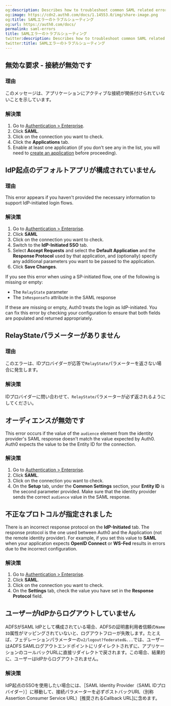 ```yaml
---
og:description: Describes how to troubleshoot common SAML related errors.
og:image: https://cdn2.auth0.com/docs/1.14553.0/img/share-image.png
og:title: SAMLエラーのトラブルシューティング
og:url: https://auth0.com/docs/
permalink: saml-errors
title: SAMLエラーのトラブルシューティング
twitter:description: Describes how to troubleshoot common SAML related errors.
twitter:title: SAMLエラーのトラブルシューティング
---
```


## 無効な要求 - 接続が無効です

### 理由

このメッセージは、アプリケーションにアクティブな接続が関係付けられていないことを示しています。

### 解決策

1. Go to [Authentication > Enterprise](https://manage.auth0.com/#/connections/enterprise).
2. Click **SAML**.
3. Click on the connection you want to check.
4. Click the **Applications** tab.
5. Enable at least one application (if you don't see any in the list, you will need to [create an application](/docs/get-started/applications) before proceeding).

## IdP起点のデフォルトアプリが構成されていません

### 理由

This error appears if you haven't provided the necessary information to support <Tooltip tip="Identity Provider (IdP): Service that stores and manages digital identities." cta="View Glossary" href="/docs/glossary?term=IdP">IdP</Tooltip>-initiated login flows.

### 解決策

1. Go to [Authentication > Enterprise](https://manage.auth0.com/#/connections/enterprise).
2. Click **SAML**
3. Click on the connection you want to check.
4. Switch to the **IdP-Initiated SSO** tab.
5. Select **Accept Requests** and select the **Default Application** and the **Response Protocol** used by that application, and (optionally) specify any additional parameters you want to be passed to the application.
6. Click **Save Changes**.

<Card title="Troubleshooting SP-initiated login">

If you see this error when using a SP-initiated flow, one of the following is missing or empty:

* The `RelayState` parameter
* The `InResponseTo` attribute in the SAML response

If these are missing or empty, Auth0 treats the login as IdP-initiated. You can fix this error by checking your configuration to ensure that both fields are populated and returned appropriately.

</Card>

## RelayStateパラメーターがありません

### 理由

このエラーは、IDプロバイダーが応答で`RelayState`パラメーターを返さない場合に発生します。

### 解決策

IDプロバイダーに問い合わせて、`RelayState`パラメーターが必ず返されるようにしてください。

## オーディエンスが無効です

This error occurs if the value of the `audience` element from the identity provider's <Tooltip tip="Security Assertion Markup Language (SAML): Standardized protocol allowing two parties to exchange authentication information without a password." cta="View Glossary" href="/docs/glossary?term=SAML">SAML</Tooltip> response doesn't match the value expected by Auth0. Auth0 expects the value to be the Entity ID for the connection.

### 解決策

1. Go to [Authentication > Enterprise](https://manage.auth0.com/#/connections/enterprise).
2. Click **SAML**.
3. Click on the connection you want to check.
4. On the **Setup** tab, under the **Common Settings** section, your **Entity ID** is the second parameter provided. Make sure that the identity provider sends the correct `audience` value in the SAML response.

## 不正なプロトコルが指定されました

There is an incorrect response protocol on the **IdP-Initiated** tab. The response protocol is the one used between Auth0 and the Application (not the remote identity provider). For example, if you set this value to **SAML** when your application expects **<Tooltip tip="OpenID: Open standard for authentication that allows applications to verify users' identities without collecting and storing login information." cta="View Glossary" href="/docs/glossary?term=OpenID">OpenID</Tooltip> Connect** or **<Tooltip tip="OpenID: Open standard for authentication that allows applications to verify users' identities without collecting and storing login information." cta="View Glossary" href="/docs/glossary?term=WS-Fed">WS-Fed</Tooltip>** results in errors due to the incorrect configuration.

### 解決策

1. Go to [Authentication > Enterprise](https://manage.auth0.com/#/connections/enterprise).
2. Click **SAML**.
3. Click on the connection you want to check.
4. On the **Settings** tab, check the value you have set in the **Response Protocol** field.

## ユーザーがIdPからログアウトしていません

ADFSがSAML IdPとして構成されている場合、ADFSの証明書利用者信頼の`Name ID`属性がマッピングされていないと、ログアウトフローが失敗します。たとえば、フェデレーションパラメーターの`v2/logout?federated&...`では、ユーザーはADFS SAMLログアウトエンドポイントにリダイレクトされずに、アプリケーションのコールバックURLに直接リダイレクトで戻されます。この場合、結果的に、ユーザーはIdPからログアウトされません。

### 解決策

IdP起点のSSOを使用したい場合には、［SAML Identity Provider（SAML IDプロバイダー）］に移動して、接続パラメーターを必ずポストバックURL（別称Assertion Consumer Service URL）[推奨されるCallback URL]に含めます。